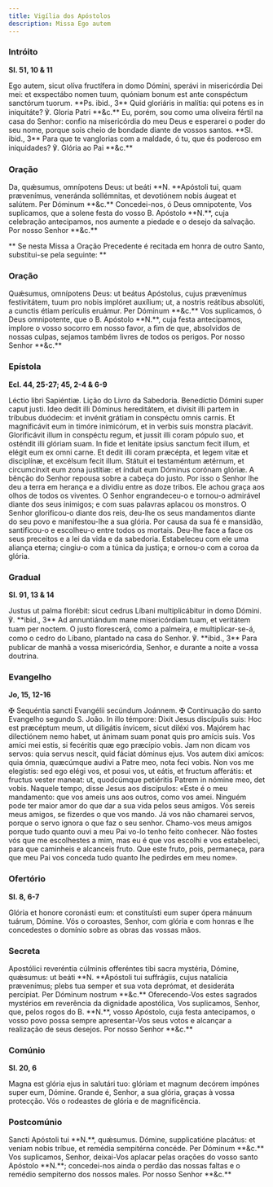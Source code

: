 ```yaml
---
title: Vigília dos Apóstolos
description: Missa Ego autem
---
```


### Intróito

**Sl. 51, 10 & 11**

<div class="side-by-side not-content">
  <span class="text-justify">
    Ego autem, sicut olíva fructífera in domo Dómini, sperávi in misericórdia
    Dei mei: et exspectábo nomen tuum, quóniam bonum est ante conspéctum
    sanctórum tuorum. **Ps. ibid., 3** Quid gloriáris in malítia: qui potens es
    in iniquitáte? ℣. Gloria Patri **&c.**
  </span>
  <span class="text-justify">
    Eu, porém, sou como uma oliveira fértil na casa do Senhor: confio na
    misericórdia do meu Deus e esperarei o poder do seu nome, porque sois cheio
    de bondade diante de vossos santos. **Sl. ibid., 3** Para que te vanglorias
    com a maldade, ó tu, que és poderoso em iniquidades? ℣. Glória ao Pai
    **&c.**
  </span>
</div>

### Oração

<div class="side-by-side not-content">
  <span class="text-justify">
    Da, quǽsumus, omnípotens Deus: ut beáti **N. **Apóstoli tui, quam
    prævenímus, veneránda sollémnitas, et devotiónem nobis áugeat et salútem.
    Per Dóminum **&c.**
  </span>
  <span class="text-justify">
    Concedei-nos, ó Deus omnipotente, Vos suplicamos, que a solene festa do
    vosso B. Apóstolo **N.**, cuja celebração antecipamos, nos aumente a piedade
    e o desejo da salvação. Por nosso Senhor **&c.**
  </span>
</div>

**
Se nesta Missa a Oração Precedente é recitada em honra de outro Santo,
substitui-se pela seguinte:
**

### Oração

<div class="side-by-side not-content">
  <span class="text-justify">
    Quǽsumus, omnípotens Deus: ut beátus Apóstolus, cujus prævenímus
    festivitátem, tuum pro nobis implóret auxílium; ut, a nostris reátibus
    absolúti, a cunctis étiam perículis eruámur. Per Dóminum **&c.**
  </span>
  <span class="text-justify">
    Vos suplicamos, ó Deus omnipotente, que o B. Apóstolo **N.**, cuja festa
    antecipamos, implore o vosso socorro em nosso favor, a fim de que,
    absolvidos de nossas culpas, sejamos também livres de todos os perigos. Por
    nosso Senhor **&c.**
  </span>
</div>

### Epístola

**Ecl. 44, 25-27; 45, 2-4 & 6-9**

<div class="side-by-side not-content">
  <span class="text-justify">Léctio libri Sapiéntiæ.</span>
  <span class="text-justify">Lição do Livro da Sabedoria.</span>
  <span class="text-justify">
    Benedíctio Dómini super caput justi. Ideo dedit illi Dóminus hereditátem, et
    divísit illi partem in tríbubus duódecim: et invénit grátiam in conspéctu
    omnis carnis. Et magnificávit eum in timóre inimicórum, et in verbis suis
    monstra placávit. Glorificávit illum in conspéctu regum, et jussit illi
    coram pópulo suo, et osténdit illi glóriam suam. In fide et lenitáte ipsíus
    sanctum fecit illum, et elégit eum ex omni carne. Et dedit illi coram
    præcépta, et legem vitæ et disciplínæ, et excélsum fecit illum. Státuit ei
    testaméntum ætérnum, et circumcínxit eum zona justítiæ: et índuit eum
    Dóminus corónam glóriæ.
  </span>
  <span class="text-justify">
    A bênção do Senhor repousa sobre a cabeça do justo. Por isso o Senhor lhe
    deu a terra em herança e a dividiu entre as doze tribos. Ele achou graça aos
    olhos de todos os viventes. O Senhor engrandeceu-o e tornou-o admirável
    diante dos seus inimigos; e com suas palavras aplacou os monstros. O Senhor
    glorificou-o diante dos reis, deu-lhe os seus mandamentos diante do seu povo
    e manifestou-lhe a sua glória. Por causa da sua fé e mansidão, santificou-o
    e escolheu-o entre todos os mortais. Deu-lhe face a face os seus preceitos e
    a lei da vida e da sabedoria. Estabeleceu com ele uma aliança eterna;
    cingiu-o com a túnica da justiça; e ornou-o com a coroa da glória.
  </span>
</div>

### Gradual

**Sl. 91, 13 & 14**

<div class="side-by-side not-content">
  <span class="text-justify">
    Justus ut palma florébit: sicut cedrus Líbani multiplicábitur in domo
    Dómini. ℣. **ibid., 3** Ad annuntiándum mane misericórdiam tuam, et
    veritátem tuam per noctem.
  </span>
  <span class="text-justify">
    O justo florescerá, como a palmeira, e multiplicar-se-á, como o cedro do
    Líbano, plantado na casa do Senhor. ℣. **ibid., 3** Para publicar de manhã a
    vossa misericórdia, Senhor, e durante a noite a vossa doutrina.
  </span>
</div>

### Evangelho

**Jo, 15, 12-16**

<div class="side-by-side not-content">
  <span class="text-justify">
    <span class="text-red-500">✠</span> Sequéntia sancti Evangélii secúndum
    Joánnem.
  </span>
  <span class="text-justify">
    <span class="text-red-500">✠</span> Continuação do santo Evangelho segundo
    S. João.
  </span>
  <span class="text-justify">
    In illo témpore: Dixit Jesus discípulis suis: Hoc est præcéptum meum, ut
    diligátis ínvicem, sicut diléxi vos. Majórem hac dilectiónem nemo habet, ut
    ánimam suam ponat quis pro amícis suis. Vos amíci mei estis, si fecéritis
    quæ ego præcípio vobis. Jam non dicam vos servos: quia servus nescit, quid
    fáciat dóminus ejus. Vos autem dixi amícos: quia ómnia, quæcúmque audivi a
    Patre meo, nota feci vobis. Non vos me elegístis: sed ego elégi vos, et
    posui vos, ut eátis, et fructum afferátis: et fructus vester maneat: ut,
    quodcúmque petiéritis Patrem in nómine meo, det vobis.
  </span>
  <span class="text-justify">
    Naquele tempo, disse Jesus aos discípulos: «Este é o meu mandamento: que vos
    ameis uns aos outros, como vos amei. Ninguém pode ter maior amor do que dar
    a sua vida pelos seus amigos. Vós sereis meus amigos, se fizerdes o que vos
    mando. Já vos não chamarei servos, porque o servo ignora o que faz o seu
    senhor. Chamo-vos meus amigos porque tudo quanto ouvi a meu Pai vo-lo tenho
    feito conhecer. Não fostes vós que me escolhestes a mim, mas eu é que vos
    escolhi e vos estabeleci, para que caminheis e alcanceis fruto. Que este
    fruto, pois, permaneça, para que meu Pai vos conceda tudo quanto lhe
    pedirdes em meu nome».
  </span>
</div>

### Ofertório

**Sl. 8, 6-7**

<div class="side-by-side not-content">
  <span class="text-justify">
    Glória et honore coronásti eum: et constituísti eum super ópera mánuum
    tuárum, Dómine.
  </span>
  <span class="text-justify">
    Vós o coroastes, Senhor, com glória e com honras e lhe concedestes o domínio
    sobre as obras das vossas mãos.
  </span>
</div>

### Secreta

<div class="side-by-side not-content">
  <span class="text-justify">
    Apostólici reveréntia cúlminis offeréntes tibi sacra mystéria, Dómine,
    quǽsumus: ut beáti **N. **Apóstoli tui suffrágiis, cujus natalícia
    prævenímus; plebs tua semper et sua vota deprómat, et desideráta percípiat.
    Per Dóminum nostrum **&c.**
  </span>
  <span class="text-justify">
    Oferecendo-Vos estes sagrados mystérios em reverência da dignidade
    apostólica, Vos suplicamos, Senhor, que, pelos rogos do B. **N.**, vosso
    Apóstolo, cuja festa antecipamos, o vosso povo possa sempre apresentar-Vos
    seus votos e alcançar a realização de seus desejos. Por nosso Senhor **&c.**
  </span>
</div>

### Comúnio

**Sl. 20, 6**

<div class="side-by-side not-content">
  <span class="text-justify">
    Magna est glória ejus in salutári tuo: glóriam et magnum decórem impónes
    super eum, Dómine.
  </span>
  <span class="text-justify">
    Grande é, Senhor, a sua glória, graças à vossa protecção. Vós o rodeastes de
    glória e de magnificência.
  </span>
</div>

### Postcomúnio

<div class="side-by-side not-content">
  <span class="text-justify">
    Sancti Apóstoli tui **N.**, quǽsumus. Dómine, supplicatióne placátus: et
    veniam nobis tríbue, et remédia sempitérna concéde. Per Dóminum **&c.**
  </span>
  <span class="text-justify">
    Vos suplicamos, Senhor, deixai-Vos aplacar pelas orações do vosso santo
    Apóstolo **N.**; concedei-nos ainda o perdão das nossas faltas e o remédio
    sempiterno dos nossos males. Por nosso Senhor **&c.**
  </span>
</div>
